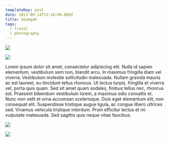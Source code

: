 ```yaml
---
templateKey: post
date: 2013-09-14T13:18:00.000Z
title: Geumgok
tags:
  - travel
  - photography
---
```

![](../../static/assets/20130914-IMG_9998.jpg)

![](../../static/assets/20130914-IMG_0013.jpg)

Lorem ipsum dolor sit amet, consectetur adipiscing elit. Nulla id sapien elementum, vestibulum sem non, blandit arcu. In maximus fringilla diam vel viverra. Vestibulum molestie sollicitudin malesuada. Nullam gravida mauris ac est laoreet, eu tincidunt tellus rhoncus. Ut lectus turpis, fringilla et viverra vel, porta quis quam. Sed sit amet quam sodales, finibus tellus nec, rhoncus est. Praesent bibendum vestibulum lorem, a maximus odio convallis et. Nunc non velit et urna accumsan scelerisque. Duis eget elementum elit, non consequat elit. Suspendisse tristique augue ligula, ac congue libero ultrices sed. Vivamus vehicula tristique interdum. Proin efficitur lectus et mi vulputate malesuada. Sed sagittis quis neque vitae faucibus.

![](../../static/assets/20130524-IMG_7327.jpg)

![](../../static/assets/20130524-IMG_7329.jpg)
